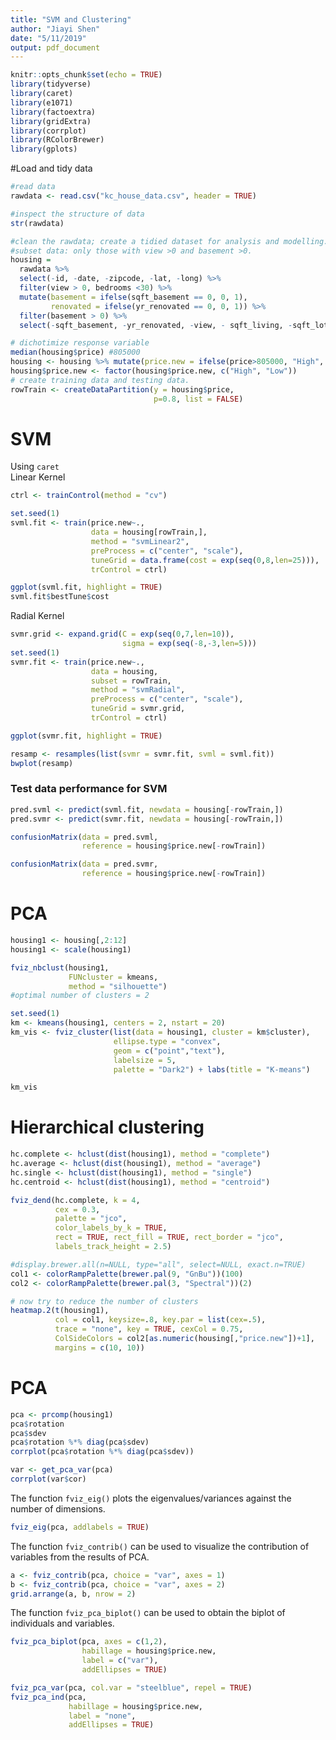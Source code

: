 ```yaml
---
title: "SVM and Clustering"
author: "Jiayi Shen"
date: "5/11/2019"
output: pdf_document
---
```


```r
knitr::opts_chunk$set(echo = TRUE)
library(tidyverse)
library(caret) 
library(e1071)
library(factoextra)
library(gridExtra)
library(corrplot)
library(RColorBrewer) 
library(gplots)
```

#Load and tidy data
```r
#read data
rawdata <- read.csv("kc_house_data.csv", header = TRUE)

#inspect the structure of data
str(rawdata)
```


```r
#clean the rawdata; create a tidied dataset for analysis and modelling.
#subset data: only those with view >0 and basement >0.
housing = 
  rawdata %>% 
  select(-id, -date, -zipcode, -lat, -long) %>% 
  filter(view > 0, bedrooms <30) %>% 
  mutate(basement = ifelse(sqft_basement == 0, 0, 1),
         renovated = ifelse(yr_renovated == 0, 0, 1)) %>% 
  filter(basement > 0) %>% 
  select(-sqft_basement, -yr_renovated, -view, - sqft_living, -sqft_lot, -basement) 

# dichotimize response variable
median(housing$price) #805000
housing <- housing %>% mutate(price.new = ifelse(price>805000, "High", "Low")) 
housing$price.new <- factor(housing$price.new, c("High", "Low"))
# create training data and testing data.
rowTrain <- createDataPartition(y = housing$price, 
                                p=0.8, list = FALSE)
```

# SVM
Using `caret`  
Linear Kernel
```r
ctrl <- trainControl(method = "cv")

set.seed(1)
svml.fit <- train(price.new~., 
                  data = housing[rowTrain,], 
                  method = "svmLinear2",
                  preProcess = c("center", "scale"),
                  tuneGrid = data.frame(cost = exp(seq(0,8,len=25))),
                  trControl = ctrl)

ggplot(svml.fit, highlight = TRUE)
svml.fit$bestTune$cost
```

Radial Kernel
```r
svmr.grid <- expand.grid(C = exp(seq(0,7,len=10)),
                         sigma = exp(seq(-8,-3,len=5)))
set.seed(1)             
svmr.fit <- train(price.new~., 
                  data = housing, 
                  subset = rowTrain,
                  method = "svmRadial",
                  preProcess = c("center", "scale"),
                  tuneGrid = svmr.grid,
                  trControl = ctrl)

ggplot(svmr.fit, highlight = TRUE)
```


```r
resamp <- resamples(list(svmr = svmr.fit, svml = svml.fit))
bwplot(resamp)
```

### Test data performance for SVM
```r
pred.svml <- predict(svml.fit, newdata = housing[-rowTrain,])
pred.svmr <- predict(svmr.fit, newdata = housing[-rowTrain,])

confusionMatrix(data = pred.svml, 
                reference = housing$price.new[-rowTrain])

confusionMatrix(data = pred.svmr, 
                reference = housing$price.new[-rowTrain])
```

# PCA
```r
housing1 <- housing[,2:12]
housing1 <- scale(housing1)

fviz_nbclust(housing1,
             FUNcluster = kmeans,
             method = "silhouette")
#optimal number of clusters = 2
```

```r
set.seed(1)
km <- kmeans(housing1, centers = 2, nstart = 20)
km_vis <- fviz_cluster(list(data = housing1, cluster = km$cluster), 
                       ellipse.type = "convex", 
                       geom = c("point","text"),
                       labelsize = 5, 
                       palette = "Dark2") + labs(title = "K-means") 

km_vis
```

# Hierarchical clustering
```r
hc.complete <- hclust(dist(housing1), method = "complete")
hc.average <- hclust(dist(housing1), method = "average")
hc.single <- hclust(dist(housing1), method = "single")
hc.centroid <- hclust(dist(housing1), method = "centroid")

fviz_dend(hc.complete, k = 4,        
          cex = 0.3, 
          palette = "jco", 
          color_labels_by_k = TRUE,
          rect = TRUE, rect_fill = TRUE, rect_border = "jco",
          labels_track_height = 2.5)
```


```r
#display.brewer.all(n=NULL, type="all", select=NULL, exact.n=TRUE)
col1 <- colorRampPalette(brewer.pal(9, "GnBu"))(100)
col2 <- colorRampPalette(brewer.pal(3, "Spectral"))(2)

# now try to reduce the number of clusters
heatmap.2(t(housing1), 
          col = col1, keysize=.8, key.par = list(cex=.5),
          trace = "none", key = TRUE, cexCol = 0.75, 
          ColSideColors = col2[as.numeric(housing[,"price.new"])+1],
          margins = c(10, 10))
```

# PCA
```r
pca <- prcomp(housing1)
pca$rotation
pca$sdev
pca$rotation %*% diag(pca$sdev)
corrplot(pca$rotation %*% diag(pca$sdev))

var <- get_pca_var(pca)
corrplot(var$cor)
```

The function `fviz_eig()` plots the eigenvalues/variances against the number of dimensions. 

```r
fviz_eig(pca, addlabels = TRUE)
```

The function `fviz_contrib()` can be used to visualize the contribution of variables from the results of PCA.

```r
a <- fviz_contrib(pca, choice = "var", axes = 1)
b <- fviz_contrib(pca, choice = "var", axes = 2)
grid.arrange(a, b, nrow = 2)
```

The function `fviz_pca_biplot()` can be used to obtain the biplot of individuals and variables.

```r
fviz_pca_biplot(pca, axes = c(1,2),
                habillage = housing$price.new,
                label = c("var"),
                addEllipses = TRUE) 

fviz_pca_var(pca, col.var = "steelblue", repel = TRUE)
fviz_pca_ind(pca,
             habillage = housing$price.new,
             label = "none",
             addEllipses = TRUE)
```


